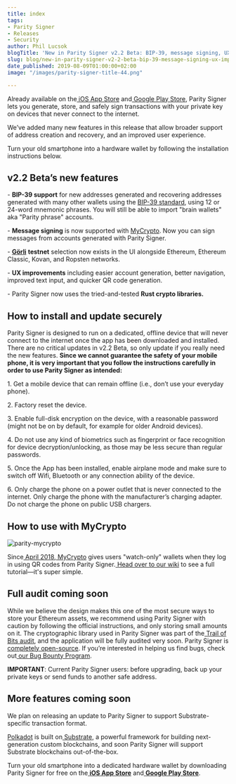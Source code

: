 ```yaml
---
title: index
tags:
- Parity Signer
- Releases
- Security
author: Phil Lucsok
blogTitle: 'New in Parity Signer v2.2 Beta: BIP-39, message signing, UX improvements'
slug: blog/new-in-parity-signer-v2-2-beta-bip-39-message-signing-ux-improvements/
date_published: 2019-08-09T01:00:00+02:00
image: "/images/parity-signer-title-44.png"

---
```

Already available on the[ iOS App Store](https://itunes.apple.com/us/app/parity-signer/id1218174838) and[ Google Play Store](https://play.google.com/store/apps/details?id=io.parity.signer), Parity Signer lets you generate, store, and safely sign transactions with your private key on devices that never connect to the internet.

We’ve added many new features in this release that allow broader support of address creation and recovery, and an improved user experience.

Turn your old smartphone into a hardware wallet by following the installation instructions below.

## **v2.2 Beta’s new features**

\- **BIP-39 support** for new addresses generated and recovering addresses generated with many other wallets using the [BIP-39 standard](https://en.bitcoin.it/wiki/Seed_phrase), using 12 or 24-word mnemonic phrases. You will still be able to import "brain wallets" aka "Parity phrase" accounts.

\- **Message signing** is now supported with [MyCrypto](https://mycrypto.com/). Now you can sign messages from accounts generated with Parity Signer.

\- [**Görli**](https://goerli.net/) **testnet** selection now exists in the UI alongside Ethereum, Ethereum Classic, Kovan, and Ropsten networks.

\- **UX improvements** including easier account generation, better navigation, improved text input, and quicker QR code generation.

\- Parity Signer now uses the tried-and-tested **Rust crypto libraries.**

## **How to install and update securely**

Parity Signer is designed to run on a dedicated, offline device that will never connect to the internet once the app has been downloaded and installed. There are no critical updates in v2.2 Beta, so only update if you really need the new features. **Since we cannot guarantee the safety of your mobile phone, it is very important that you follow the instructions carefully in order to use Parity Signer as intended:**

1\. Get a mobile device that can remain offline (i.e., don’t use your everyday phone).

2\. Factory reset the device.

3\. Enable full-disk encryption on the device, with a reasonable password (might not be on by default, for example for older Android devices).

4\. Do not use any kind of biometrics such as fingerprint or face recognition for device decryption/unlocking, as those may be less secure than regular passwords.

5\. Once the App has been installed, enable airplane mode and make sure to switch off Wifi, Bluetooth or any connection ability of the device.

6\. Only charge the phone on a power outlet that is never connected to the internet. Only charge the phone with the manufacturer’s charging adapter. Do not charge the phone on public USB chargers.

## **How to use with MyCrypto**

![parity-mycrypto](/images/parity-signer-image-3.png "parity-mycrypto")

Since[ April 2018](https://www.parity.io/send-transactions-with-mycrypto-beta-and-parity-signer/),[ MyCrypto](https://mycrypto.com/) gives users "watch-only" wallets when they log in using QR codes from Parity Signer.[ Head over to our wiki](https://wiki.parity.io/Parity-Signer-Mobile-App-MyCrypto-tutorial) to see a full tutorial—it's super simple.

## **Full audit coming soon**

While we believe the design makes this one of the most secure ways to store your Ethereum assets, we recommend using Parity Signer with caution by following the official instructions, and only storing small amounts on it. The cryptographic library used in Parity Signer was part of the[ Trail of Bits audit](https://www.parity.io/parity-technologies-appoints-trail-of-bits-to-lead-security-review/), and the application will be fully audited very soon. Parity Signer is[ completely open-source](https://github.com/paritytech/parity-signer). If you’re interested in helping us find bugs, check out[ our Bug Bounty Program](https://www.parity.io/bug-bounty/).

**IMPORTANT**: Current Parity Signer users: before upgrading, back up your private keys or send funds to another safe address.

## **More features coming soon**

We plan on releasing an update to Parity Signer to support Substrate-specific transaction format.

[Polkadot](https://polkadot.network/) is built on[ Substrate](https://parity.io/substrate), a powerful framework for building next-generation custom blockchains, and soon Parity Signer will support Substrate blockchains out-of-the-box.

Turn your old smartphone into a dedicated hardware wallet by downloading Parity Signer for free on the[ **iOS App Store**](https://itunes.apple.com/us/app/parity-signer/id1218174838) and[ **Google Play Store**](https://play.google.com/store/apps/details?id=io.parity.signer).